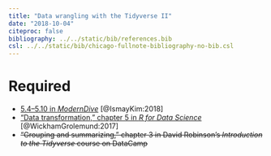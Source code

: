 ```yaml
---
title: "Data wrangling with the Tidyverse II"
date: "2018-10-04"
citeproc: false
bibliography: ../../static/bib/references.bib
csl: ../../static/bib/chicago-fullnote-bibliography-no-bib.csl
---
```


# Required

- <i class="fas fa-book"></i> [5.4–5.10 in *ModernDive*](https://moderndive.com/5-wrangling.html#summarize) [@IsmayKim:2018]
- <i class="fas fa-book"></i> ["Data transformation," chapter 5 in *R for Data Science*](http://r4ds.had.co.nz/transform.html) [@WickhamGrolemund:2017]
- <i class="fas fa-laptop-code"></i> ~~"Grouping and summarizing," chapter 3 in David Robinson's *Introduction to the Tidyverse* course on DataCamp~~

